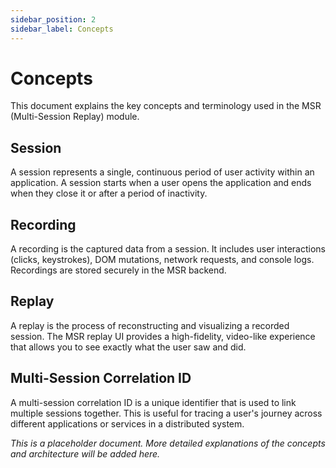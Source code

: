 ```yaml
---
sidebar_position: 2
sidebar_label: Concepts
---
```


# Concepts

This document explains the key concepts and terminology used in the MSR (Multi-Session Replay) module.

## Session

A session represents a single, continuous period of user activity within an application. A session starts when a user opens the application and ends when they close it or after a period of inactivity.

## Recording

A recording is the captured data from a session. It includes user interactions (clicks, keystrokes), DOM mutations, network requests, and console logs. Recordings are stored securely in the MSR backend.

## Replay

A replay is the process of reconstructing and visualizing a recorded session. The MSR replay UI provides a high-fidelity, video-like experience that allows you to see exactly what the user saw and did.

## Multi-Session Correlation ID

A multi-session correlation ID is a unique identifier that is used to link multiple sessions together. This is useful for tracing a user's journey across different applications or services in a distributed system.

*This is a placeholder document. More detailed explanations of the concepts and architecture will be added here.*
